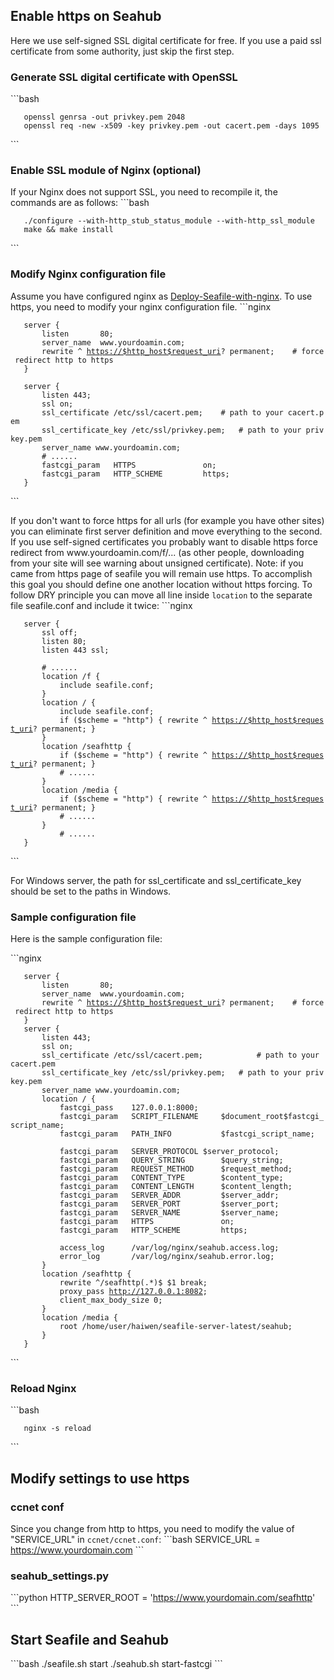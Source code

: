 == Enable https on Seahub ==

Here we use self-signed SSL digital certificate for free. If you use a paid ssl certificate from some authority, just skip the first step.

=== Generate SSL digital certificate with OpenSSL ===
```bash
    openssl genrsa -out privkey.pem 2048
    openssl req -new -x509 -key privkey.pem -out cacert.pem -days 1095
```

=== Enable SSL module of Nginx (optional) ===
If your Nginx does not support SSL, you need to recompile it, the commands are as follows:
```bash
    ./configure --with-http_stub_status_module --with-http_ssl_module
    make && make install
```

=== Modify Nginx configuration file ===

Assume you have configured nginx as [[Deploy-Seafile-with-nginx]]. To use https, you need to modify your nginx configuration file.
```nginx
    server {
        listen       80;
        server_name  www.yourdoamin.com; 
        rewrite ^ https://$http_host$request_uri? permanent;	# force redirect http to https
    }

    server {
        listen 443;
        ssl on;
        ssl_certificate /etc/ssl/cacert.pem;	# path to your cacert.pem
        ssl_certificate_key /etc/ssl/privkey.pem;	# path to your privkey.pem
        server_name www.yourdoamin.com;    
        # ......
        fastcgi_param   HTTPS               on;
        fastcgi_param   HTTP_SCHEME         https;
    }
```

If you don't want to force https for all urls (for example you have other sites) you can eliminate first server definition and move everything to the second. If you use self-signed certificates you probably want to disable https force redirect from www.yourdoamin.com/f/... (as other people, downloading from your site will see warning about unsigned certificate). Note: if you came from https page of seafile you will remain use https. To accomplish this goal you should define one another location without https forcing. To follow DRY principle you can move all line inside <code>location</code> to the separate file seafile.conf and include it twice:
```nginx
    server {
        ssl off;
        listen 80;
        listen 443 ssl;
        
        # ......
        location /f {
            include seafile.conf;
        }
        location / {
            include seafile.conf;
            if ($scheme = "http") { rewrite ^ https://$http_host$request_uri? permanent; }
        }
        location /seafhttp {
            if ($scheme = "http") { rewrite ^ https://$http_host$request_uri? permanent; }
            # ......
        }
        location /media {
            if ($scheme = "http") { rewrite ^ https://$http_host$request_uri? permanent; }
            # ......
        }
            # ......
    }
```

For Windows server, the path for ssl_certificate and ssl_certificate_key should be set to the paths in Windows. 

=== Sample configuration file ===

Here is the sample configuration file:

```nginx
    server {
        listen       80;
        server_name  www.yourdoamin.com;
        rewrite ^ https://$http_host$request_uri? permanent;	# force redirect http to https
    }
    server {
        listen 443;
        ssl on;
        ssl_certificate /etc/ssl/cacert.pem;            # path to your cacert.pem
        ssl_certificate_key /etc/ssl/privkey.pem;	# path to your privkey.pem
        server_name www.yourdoamin.com;    
        location / {
            fastcgi_pass    127.0.0.1:8000;
            fastcgi_param   SCRIPT_FILENAME     $document_root$fastcgi_script_name;
            fastcgi_param   PATH_INFO           $fastcgi_script_name;
     
            fastcgi_param   SERVER_PROTOCOL	$server_protocol;
            fastcgi_param   QUERY_STRING        $query_string;
            fastcgi_param   REQUEST_METHOD      $request_method;
            fastcgi_param   CONTENT_TYPE        $content_type;
            fastcgi_param   CONTENT_LENGTH      $content_length;
            fastcgi_param   SERVER_ADDR         $server_addr;
            fastcgi_param   SERVER_PORT         $server_port;
            fastcgi_param   SERVER_NAME         $server_name;
            fastcgi_param   HTTPS               on;
            fastcgi_param   HTTP_SCHEME         https;
     
            access_log      /var/log/nginx/seahub.access.log;
    	    error_log       /var/log/nginx/seahub.error.log;
        }       
        location /seafhttp {
            rewrite ^/seafhttp(.*)$ $1 break;
            proxy_pass http://127.0.0.1:8082;
            client_max_body_size 0;
        }
        location /media {
            root /home/user/haiwen/seafile-server-latest/seahub;
        }
    }
```

=== Reload Nginx ===
```bash
    nginx -s reload
```

== Modify settings to use https ==

=== ccnet conf ===

Since you change from http to https, you need to modify the value of "SERVICE_URL" in <code>ccnet/ccnet.conf</code>:
```bash
SERVICE_URL = https://www.yourdomain.com
```

=== seahub_settings.py ===

```python
HTTP_SERVER_ROOT = 'https://www.yourdomain.com/seafhttp'
```

== Start Seafile and Seahub ==

```bash
./seafile.sh start
./seahub.sh start-fastcgi
```

